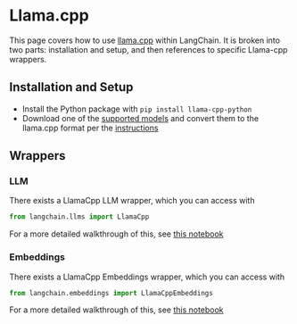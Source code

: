 # Llama.cpp

This page covers how to use [llama.cpp](https://github.com/ggerganov/llama.cpp) within LangChain.
It is broken into two parts: installation and setup, and then references to specific Llama-cpp wrappers.

## Installation and Setup
- Install the Python package with `pip install llama-cpp-python`
- Download one of the [supported models](https://github.com/ggerganov/llama.cpp#description) and convert them to the llama.cpp format per the [instructions](https://github.com/ggerganov/llama.cpp)

## Wrappers

### LLM

There exists a LlamaCpp LLM wrapper, which you can access with 
```python
from langchain.llms import LlamaCpp
```
For a more detailed walkthrough of this, see [this notebook](/docs/modules/model_io/models/llms/integrations/llamacpp.html)

### Embeddings

There exists a LlamaCpp Embeddings wrapper, which you can access with 
```python
from langchain.embeddings import LlamaCppEmbeddings
```
For a more detailed walkthrough of this, see [this notebook](/docs/modules/data_io/text_embedding/integrations/llamacpp.html)
